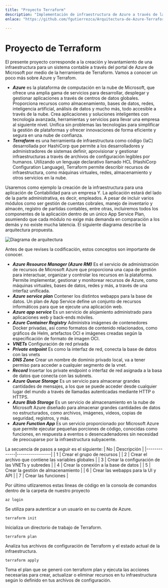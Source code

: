 ```yaml
---
title: "Proyecto Terraform"
description: "Implementación de infraestructura de Azure a través de la herramienta de Terraform para un sistema contable"
enlace: "https://github.com/fgutierrezca/Arquitectura-de-Azure-Terraform.git"

---
```


# Proyecto de Terraform

El presente proyecto corresponde a la creación y levantamiento de una infraestructura para un sistema contable a través del portal de Azure de Microsoft por medio de la herramienta de Terraform. Vamos a conocer un poco más sobre Azure y Terrafom.

- ***Azure*** es la plataforma de computación en la nube de Microsoft, que ofrece una amplia gama de servicios para desarrollar, desplegar y gestionar aplicaciones a través de centros de datos globales. Proporciona recursos como almacenamiento, bases de datos, redes, inteligencia artificial, análisis de datos y mucho más, todo accesible a través de la nube. Crea aplicaciones y soluciones inteligentes con tecnología avanzada, herramientas y servicios para llevar una empresa al siguiente nivel. Unifica sin problemas las tecnologías para simplificar la gestión de plataformas y ofrecer innovaciones de forma eficiente y segura en una nube de confianza.
- ***Terraform*** es una herramienta de infraestructura como código (IaC) desarrollada por HashiCorp que permite a los desarrolladores y administradores de sistemas definir, aprovisionar y gestionar infraestructuras a través de archivos de configuración legibles por humanos. Utilizando un lenguaje declarativo llamado HCL (HashiCorp Configuration Language), Terraform permite describir recursos de infraestructura, como máquinas virtuales, redes, almacenamiento y otros servicios en la nube.

Usaremos como ejemplo la creación de la infraestructura para una aplicación de Contabilidad para un empresa Y. La aplicación estará del lado de la parte administrativa, es decir, empleados. A pesar de incluir varios módulos como ser gestión de cuentas cobrales, manejo de inventario y almacén, registro de partidas contables, entre otras, incluiremos todos los componentes de la aplicación dentro de un único App Service Plan, asumiendo que cada módulo no exige más demanda en comparación a los demás y no existe mucha latencia. El siguiente diagrama describe la arquitectura propuesta. 

![Diagrama de arquitectura](/images/diagrama.jpeg)

Antes de que revises la codificación, estos conceptos son importante de conocer.

* ***Azure Resource Manager (Azure RM)*** Es el servicio de administración de recursos de Microsoft Azure que proporciona una capa de gestión para interactuar, organizar y controlar los recursos en la plataforma. Permite implementar, gestionar y monitorear recursos de Azure, como máquinas virtuales, bases de datos, redes y más, a través de una interfaz unificada.
* ***Azure service plan*** Contener los distintos webapps para la base de datos. Un plan de App Service define un conjunto de recursos informáticos para que se ejecute una aplicación web.
* ***Azure app service*** Es un servicio de alojamiento administrado para aplicaciones web y back-ends móviles.
* ***Azure Container Registry*** Administra imágenes de contenedores Docker privadas, así como formatos de contenido relacionados, como gráficos de Helm, artefactos OCI e imágenes creadas según la especificación de formato de imagen OCI.
* ***VNETs*** Configuración de red privada
* ***Private entpoint*** Es como la interfaz de red, conecta la base de datos con las vnets
* ***DNS Zone*** Crear un nombre de dominio privado local, va a tener permiso para acceder a cualquier segmento de la vnet.
* ***Record*** Insertar los private endpoint o interfaz de red asignada a la basa de datos que conecta con las subnets.
* ***Azure Queue Storage*** Es un servicio para almacenar grandes cantidades de mensajes, a los que se puede acceder desde cualquier lugar del mundo a través de llamadas autenticadas mediante HTTP o HTTPS.
* ***Azure Blob Storage*** Es un servicio de almacenamiento en la nube de Microsoft Azure diseñado para almacenar grandes cantidades de datos no estructurados, como archivos, imágenes, videos, copias de seguridad, registros, y más.
* ***Azure Function App*** Es un servicio proporcionado por Microsoft Azure que permite ejecutar pequeñas porciones de código, conocidas como funciones, en respuesta a eventos o desencadenadores sin necesidad de preocuparse por la infraestructura subyacente.

La secuencia de pasos a seguir es el siguiente:
| No      | Descripción     |
|-------------|-----------------|
| 1 | Crear el grupo de recursos |
| 2 | Crear el archivo que contiene las variables globales |
| 3 | Crear la configuración de las VNETs y subredes |
| 4 | Crear la conexión a la base de datos |
| 5 | Crear la gestión de almacenamiento |
| 6 | Crear las webapps para la UI y API |
| 7 | Crear las funciones | 

Por último utlizaremos estas líneas de código en la consola de comandos dentro de la carpeta de nuestro proyecto

```
az login
```
Se utiliza para autenticar a un usuario en su cuenta de Azure.

```
terraform init
```
Inicializa un directorio de trabajo de Terraform.

```
terraform plan
```
Analiza tus archivos de configuración de Terraform y el estado actual de la infraestructura.

```
terraform apply
```
Toma el plan que se generó con terraform plan y ejecuta las acciones necesarias para crear, actualizar o eliminar recursos en tu infraestructura según lo definido en tus archivos de configuración.